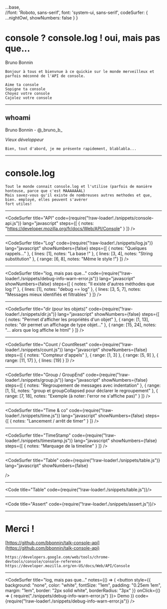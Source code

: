 

  ...base,  
  //font: 'Roboto, sans-serif',
  font: 'system-ui, sans-serif',
  codeSurfer: {
    ...nightOwl,
    showNumbers: false
  }
}

<Head>
  <title>console API</title>

  <meta name="twitter:card" content="summary_large_image" />
  <meta name="twitter:site" content="@_bruno_b_" />
  <meta name="twitter:title" content="Slides about console API" />
  <meta name="twitter:description" content="Slides about console API" />
  <meta name="twitter:image" content="" />
</Head>


# console ? console.log ! oui, mais pas que...

Bruno Bonnin

```notes
Bonjour à tous et bienvnue à ce quickie sur le monde merveilleux et parfois méconné de l'API de console.

Aime ta console
Sopigne ta console
Choyez votre console
Cajolez votre console
```

---


<Box>
  <h2>whoami</h2>
  <p>Bruno Bonnin - @_bruno_b_</p>
  <i>Vieux développeur</i>
</Box>

<SplitElement img="img/haddock.png" backgroundColor="black" color="white"/>

```notes
Bien, tout d'abord, je me présente rapidement, blablabla...
```

---

# console.log

```notes
Tout le monde connait console.log et l'utilise (parfois de manière honteuse, parce que c'est MAAAAAAAL)
Mais savez-vous qu'il existe de nombreuses autres methodes et que, bien. employé, elles peuvent s'avérer
fort utiles!
```

---

<CodeSurfer
  title="API"
  code={require("!raw-loader!./snippets/console-api.js")}
  lang="javascript"
  steps={[
    { notes: "https://developer.mozilla.org/fr/docs/Web/API/Console" }
  ]}
/>

---

<CodeSurfer
  title="Log"
  code={require("!raw-loader!./snippets/log.js")}
  lang="javascript"
  showNumbers={false}
  steps={[
    { notes: "Quelques rappels..." },
    { lines: [1], notes: "La base !" },
    { lines: [3, 4], notes: "String substitution" },
    { range: [6, 8], notes: "Même le style !"}
  ]}
/>

---

<CodeSurfer
  title="log, mais pas que..."
  code={require("!raw-loader!./snippets/debug-info-warn-error.js")}
  lang="javascript"
  showNumbers={false}
  steps={[
    { notes: "Il existe d'autres méthodes que log !" },
    { lines: [1], notes: "debug == log" },
    { lines: [3, 5, 7], notes: "Messages mieux identifiés et filtrables" }
  ]}
/>

---

<CodeSurfer
  title="dir (pour les objets)"
  code={require("!raw-loader!./snippets/dir.js")}
  lang="javascript"
  showNumbers={false}
  steps={[
    { notes: "Permet d'afficher les propriétés d'un objet" },
    { range: [1, 13], notes: "dir permet un affichage de type objet..." },
    { range: [15, 24], notes: "... alors que log affiche le html" }
  ]}
/>

---

<CodeSurfer
  title="Count / CountReset"
  code={require("!raw-loader!./snippets/count.js")}
  lang="javascript"
  showNumbers={false}
  steps={[
    { notes: "Compteur d'appels" },
    { range: [1, 3] },
    { range: [5, 9] },
    { range: [11, 17] },
    { lines: [19] }
  ]}
/>

---

<CodeSurfer
  title="Group / GroupEnd"
  code={require("!raw-loader!./snippets/group.js")}
  lang="javascript"
  showNumbers={false}
  steps={[
    { notes: "Regroupement de messages avec indentation" },
    { range: [1, 5], notes: "group et groupCollapsed pour déclarer le regroupement" },
    { range: [7, 18], notes: "Exemple (à noter: l'error ne s'affiche pas)" }
  ]}
/>

---

<CodeSurfer
  title="Time & co"
  code={require("!raw-loader!./snippets/time.js")}
  lang="javascript"
  showNumbers={false}
  steps={[
    { notes: "Lancement / arrêt de timer" }
  ]}
/>

---

<CodeSurfer
  title="TimeStamp"
  code={require("!raw-loader!./snippets/timestamp.js")}
  lang="javascript"
  showNumbers={false}
  steps={[
    { notes: "Marquage de la timeline" }
  ]}
/>

---

<CodeSurfer
  title="Table"
  code={require("!raw-loader!./snippets/table.js")}
  lang="javascript"
  showNumbers={false}
  
/>

---


<Code title="Table" code={require("!raw-loader!./snippets/table.js")}/>

<SplitElement img="img/table.png" backgroundColor="white" color="white" title="Table"/>

---


<Code title="Assert" code={require("!raw-loader!./snippets/assert.js")}/>

<SplitElement img="img/assert_chrome.png,img/assert_ff.png" backgroundColor="white" color="white" title="Table"/>

---

# Merci !

[https://github.com/bbonnin/talk-console-api](https://github.com/bbonnin/talk-console-api)

```notes
https://developers.google.com/web/tools/chrome-devtools/console/console-reference
https://developer.mozilla.org/en-US/docs/Web/API/Console
```

---

<CodeSurfer
  title="log, mais pas que..."
  notes={() => (
    <button style={{ background: "none", color: "white", fontSize: "1em", 
      padding: "0.25em 1em", margin: "1em", border: "2px solid white", borderRadius: "3px" }} 
      onClick={() => { require("./snippets/debug-info-warn-error.js") }}>
      Demo
    </button>
  )}
  code={require("!raw-loader!./snippets/debug-info-warn-error.js")}
/>
